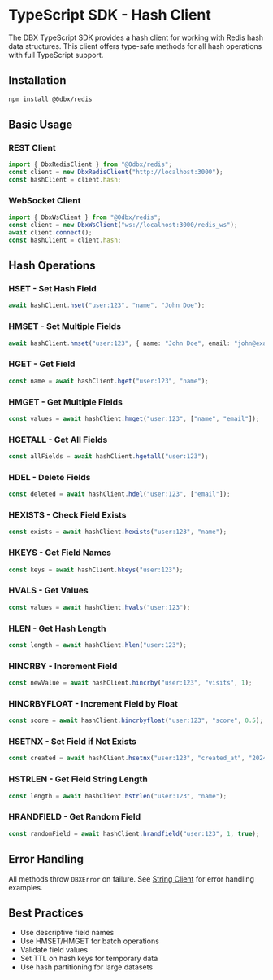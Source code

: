 # TypeScript SDK - Hash Client

The DBX TypeScript SDK provides a hash client for working with Redis hash data structures. This client offers type-safe methods for all hash operations with full TypeScript support.

## Installation

```bash
npm install @0dbx/redis
```

## Basic Usage

### REST Client

```typescript
import { DbxRedisClient } from "@0dbx/redis";
const client = new DbxRedisClient("http://localhost:3000");
const hashClient = client.hash;
```

### WebSocket Client

```typescript
import { DbxWsClient } from "@0dbx/redis";
const client = new DbxWsClient("ws://localhost:3000/redis_ws");
await client.connect();
const hashClient = client.hash;
```

## Hash Operations

### HSET - Set Hash Field

```typescript
await hashClient.hset("user:123", "name", "John Doe");
```

### HMSET - Set Multiple Fields

```typescript
await hashClient.hmset("user:123", { name: "John Doe", email: "john@example.com" });
```

### HGET - Get Field

```typescript
const name = await hashClient.hget("user:123", "name");
```

### HMGET - Get Multiple Fields

```typescript
const values = await hashClient.hmget("user:123", ["name", "email"]);
```

### HGETALL - Get All Fields

```typescript
const allFields = await hashClient.hgetall("user:123");
```

### HDEL - Delete Fields

```typescript
const deleted = await hashClient.hdel("user:123", ["email"]);
```

### HEXISTS - Check Field Exists

```typescript
const exists = await hashClient.hexists("user:123", "name");
```

### HKEYS - Get Field Names

```typescript
const keys = await hashClient.hkeys("user:123");
```

### HVALS - Get Values

```typescript
const values = await hashClient.hvals("user:123");
```

### HLEN - Get Hash Length

```typescript
const length = await hashClient.hlen("user:123");
```

### HINCRBY - Increment Field

```typescript
const newValue = await hashClient.hincrby("user:123", "visits", 1);
```

### HINCRBYFLOAT - Increment Field by Float

```typescript
const score = await hashClient.hincrbyfloat("user:123", "score", 0.5);
```

### HSETNX - Set Field if Not Exists

```typescript
const created = await hashClient.hsetnx("user:123", "created_at", "2024-01-15T10:30:00Z");
```

### HSTRLEN - Get Field String Length

```typescript
const length = await hashClient.hstrlen("user:123", "name");
```

### HRANDFIELD - Get Random Field

```typescript
const randomField = await hashClient.hrandfield("user:123", 1, true);
```

## Error Handling

All methods throw `DBXError` on failure. See [String Client](./string) for error handling examples.

## Best Practices

- Use descriptive field names
- Use HMSET/HMGET for batch operations
- Validate field values
- Set TTL on hash keys for temporary data
- Use hash partitioning for large datasets
